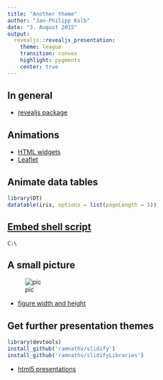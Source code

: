 ```yaml
---
title: "Another theme"
author: "Jan-Philipp Kolb"
date: "3. August 2015"
output:
  revealjs::revealjs_presentation:
    theme: league
    transition: convex
    highlight: pygments
    center: true
---
```



## In general

- [revealjs package](https://github.com/jjallaire/revealjs)

## Animations

- [HTML widgets](http://rmarkdown.rstudio.com/developer_html_widgets.html)
- [Leaflet](http://www.htmlwidgets.org/showcase_leaflet.html)

## Animate data tables

```r
library(DT)
datatable(iris, options = list(pageLength = 5))
```

## [Embed shell script](http://stackoverflow.com/questions/20303826/highlight-bash-shell-code-in-markdown)

```shell
C:\
```


## A small picture

![pic](https://raw.githubusercontent.com/Japhilko/GeoData/master/data/figure/FraMauroDetailedMap.jpeg.jpg)

- [figure width and height](https://rstudio.github.io/dygraphs/r-markdown.html)

## Get further presentation themes

```r
library(devtools)
install_github('ramnathv/slidify')
install_github('ramnathv/slidifyLibraries')
```

- [html5 presentations](https://benjaminlmoore.wordpress.com/2014/02/24/slidify-presentations-in-r-markdown/)